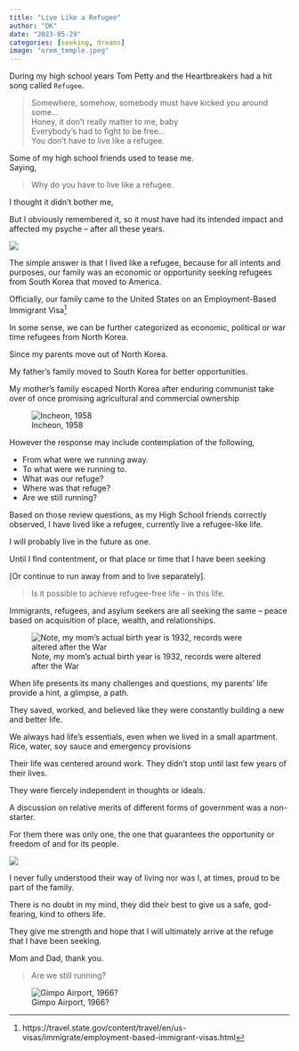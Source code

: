 ---
title: "Live Like a Refugee"
author: "DK"
date: "2023-05-29"
categories: [seeking, dreams]
image: "orem_temple.jpeg"
---

During my high school years Tom Petty and the Heartbreakers had a hit song called `Refugee`.

> Somewhere, somehow, somebody must have kicked you around some...  
Honey, it don't really matter to me, baby  
Everybody's had to fight to be free...  
You don’t have to live like a refugee.

Some of my high school friends used to tease me.  
Saying,  

> Why do you have to live like a refugee.

I thought it didn’t bother me,

But I obviously remembered it, so it must have had its intended impact and affected my psyche -- after all these years.

![](main.jpeg)

The simple answer is that I lived like a refugee, because for all intents and purposes, our family was an economic or opportunity seeking refugees from South Korea that moved to America.

Officially, our family came to the United States on an Employment-Based Immigrant Visa^[https://travel.state.gov/content/travel/en/us-visas/immigrate/employment-based-immigrant-visas.html]

In some sense, we can be further categorized as economic, political or war time refugees from North Korea.

Since my parents move out of North Korea.

My father’s family moved to South Korea for better opportunities.

My mother’s family escaped North Korea after enduring communist take over of once promising agricultural and commercial ownership

![Incheon, 1958](marriage.JPG)

However the response may include contemplation of the following,

- From what were we running away.
- To what were we running to. 
- What was our refuge?
- Where was that refuge?
- Are we still running? 

Based on those review questions, as my High School friends correctly observed, I have lived like a refugee, currently live a refugee-like life.

I will probably live in the future as one.

Until I find contentment, or that place or time that I have been seeking 

[Or continue to run away from and to live separately].

> Is it possible to achieve refugee-free life - in this life.

Immigrants, refugees, and asylum seekers are all seeking the same – peace based on acquisition of place, wealth, and relationships.

![Note, my mom's actual birth year is 1932, records were altered after the War](remembrance.jpeg)

When life presents its many challenges and questions, my parents' life provide a hint, a glimpse, a path.

They saved, worked, and believed like they were constantly building a new and better life.

We always had life's essentials, even when we lived in a small apartment.  Rice, water, soy sauce and emergency provisions

Their life was centered around work.
They didn't stop until last few years of their lives.

They were fiercely independent in thoughts or ideals.  

A discussion on relative merits of different forms of government was a non-starter.  

For them there was only one, the one that guarantees the opportunity or freedom of and for its people.

![](june.jpeg)

I never fully understood their way of living nor was I, at times, proud to be part of the family.

There is no doubt in my mind, they did their best to give us a safe, god-fearing, kind to others life.

They give me strength and hope that I will ultimately arrive at the refuge that I have been seeking.

Mom and Dad, thank you.

> Are we still running?

![Gimpo Airport, 1966?](future.jpg)